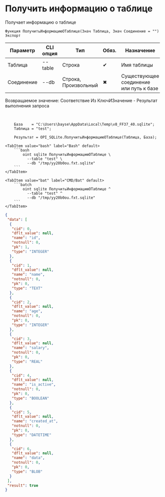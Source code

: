﻿---
sidebar_position: 1
description: Получить информацию о таблице и другие функции для работы с SQLite в Открытом пакете интеграций - бесплатной open-source библиотеке интеграций для 1С:Предприятие 8, OneScript и CLI
keywords: [1C, 1С, 1С:Предприятие, 1С:Предприятие 8.3, API, Интеграция, Сервисы, Обмен, OneScript, CLI, SQLite]
---


# Получить информацию о таблице
 Получает информацию о таблице



`Функция ПолучитьИнформациюОТаблице(Знач Таблица, Знач Соединение = "") Экспорт`

  | Параметр | CLI опция | Тип | Обяз. | Назначение |
  |-|-|-|-|-|
  | Таблица | --table | Строка | &#x2714; | Имя таблицы |
  | Соединение | --db | Строка, Произвольный | &#x2716; | Существующее соединение или путь к базе |

  
  Возвращаемое значение:   Соответствие Из КлючИЗначение - Результат выполнения запроса

<br/>



```bsl title="Пример использования для 1С:Предприятие/OneScript"
    База    = "C:\Users\bayse\AppData\Local\Temp\v8_FF37_40.sqlite";
    Таблица = "test";

    Результат = OPI_SQLite.ПолучитьИнформациюОТаблице(Таблица, База);
```
    

 <Tabs>
  
    <TabItem value="bash" label="Bash" default>
        ```bash
            oint sqlite ПолучитьИнформациюОТаблице \
              --table "test" \
              --db "/tmp/yy20b0ou.fxt.sqlite"
        ```
    </TabItem>
  
    <TabItem value="bat" label="CMD/Bat" default>
        ```batch
            oint sqlite ПолучитьИнформациюОТаблице ^
              --table "test" ^
              --db "/tmp/yy20b0ou.fxt.sqlite"
        ```
    </TabItem>
</Tabs>


```json title="Результат"
{
 "data": [
  {
   "cid": 0,
   "dflt_value": null,
   "name": "id",
   "notnull": 0,
   "pk": 1,
   "type": "INTEGER"
  },
  {
   "cid": 1,
   "dflt_value": null,
   "name": "name",
   "notnull": 0,
   "pk": 0,
   "type": "TEXT"
  },
  {
   "cid": 2,
   "dflt_value": null,
   "name": "age",
   "notnull": 0,
   "pk": 0,
   "type": "INTEGER"
  },
  {
   "cid": 3,
   "dflt_value": null,
   "name": "salary",
   "notnull": 0,
   "pk": 0,
   "type": "REAL"
  },
  {
   "cid": 4,
   "dflt_value": null,
   "name": "is_active",
   "notnull": 0,
   "pk": 0,
   "type": "BOOLEAN"
  },
  {
   "cid": 5,
   "dflt_value": null,
   "name": "created_at",
   "notnull": 0,
   "pk": 0,
   "type": "DATETIME"
  },
  {
   "cid": 6,
   "dflt_value": null,
   "name": "data",
   "notnull": 0,
   "pk": 0,
   "type": "BLOB"
  }
 ],
 "result": true
}
```
